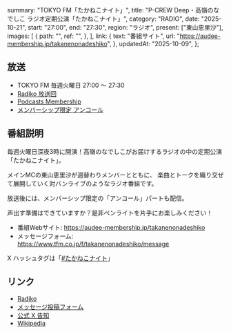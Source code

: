  summary: "TOKYO FM「たかねこナイト」",
  title: "P-CREW Deep・高嶺のなでしこ ラジオ定期公演「たかねこナイト」",
  category: "RADIO",
  date: "2025-10-21",
  start: "27:00",
  end: "27:30",
  region: "ラジオ",
  present: ["東山恵里沙"],
  images: [
    {
      path: "",
      ref: "",
    },
  ],
  link: {
    text: "番組サイト",
    url: "https://audee-membership.jp/takanenonadeshiko",
  },
  updatedAt: "2025-10-09",
};

## 放送

- TOKYO FM 毎週火曜日 27:00 〜 27:30
- [Radiko 放送回](https://radiko.jp/share?sid=FMT&t=20251022030000)
- [Podcasts Membership](https://audee-membership.jp/takanenonadeshiko/audio/smCJpVfUxvbwCWi3AjNXFJPG)
- [メンバーシップ限定 アンコール](https://audee-membership.jp/takanenonadeshiko/audio/smjtTmwJPYHiNJk9fHdCXzsG)

## 番組説明

毎週火曜日深夜3時に開演！高嶺のなでしこがお届けするラジオの中の定期公演「たかねこナイト」。

メインMCの東山恵里沙が週替わりメンバーとともに、
楽曲とトークを織り交ぜて展開していく対バンライブのようなラジオ番組です。

放送後には、メンバーシップ限定の「アンコール」パートも配信。

声出す準備はできていますか？是非ペンライトを片手にお楽しみください！

- 番組Webサイト: https://audee-membership.jp/takanenonadeshiko
- メッセージフォーム: https://www.tfm.co.jp/f/takanenonadeshiko/message

X ハッシュタグは「[#たかねこナイト]」

[#たかねこナイト]: http://x.com/search?q=%23たかねこナイト

## リンク

- [Radiko](https://radiko.jp/share?sid=FMT&t=20251022030000)
- [メッセージ投稿フォーム](https://tfm.co.jp/f/takanenonadeshiko/message)
- [公式 X 告知](https://x.com/takanenofficial/status/1971409392299016409)
- [Wikipedia](https://ja.wikipedia.org/wiki/高嶺のなでしこラジオ定期公演「たかねこナイト」)
